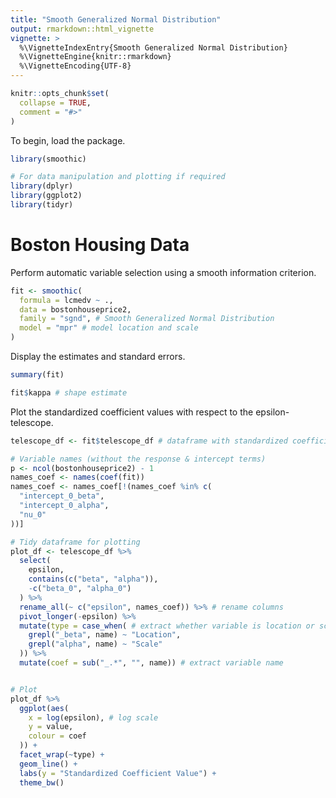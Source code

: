```yaml
---
title: "Smooth Generalized Normal Distribution"
output: rmarkdown::html_vignette
vignette: >
  %\VignetteIndexEntry{Smooth Generalized Normal Distribution}
  %\VignetteEngine{knitr::rmarkdown}
  %\VignetteEncoding{UTF-8}
---
```


```r
knitr::opts_chunk$set(
  collapse = TRUE,
  comment = "#>"
)
```

To begin, load the package.

```r
library(smoothic)

# For data manipulation and plotting if required
library(dplyr)
library(ggplot2)
library(tidyr)
```

# Boston Housing Data
Perform automatic variable selection using a smooth information criterion.

```r
fit <- smoothic(
  formula = lcmedv ~ .,
  data = bostonhouseprice2,
  family = "sgnd", # Smooth Generalized Normal Distribution
  model = "mpr" # model location and scale
)
```

Display the estimates and standard errors.
```r
summary(fit)

fit$kappa # shape estimate
```

Plot the standardized coefficient values with respect to the epsilon-telescope.
```r
telescope_df <- fit$telescope_df # dataframe with standardized coefficient values for each epsilon in the telescope

# Variable names (without the response & intercept terms)
p <- ncol(bostonhouseprice2) - 1
names_coef <- names(coef(fit))
names_coef <- names_coef[!(names_coef %in% c(
  "intercept_0_beta",
  "intercept_0_alpha",
  "nu_0"
))]

# Tidy dataframe for plotting
plot_df <- telescope_df %>%
  select(
    epsilon,
    contains(c("beta", "alpha")),
    -c("beta_0", "alpha_0")
  ) %>%
  rename_all(~ c("epsilon", names_coef)) %>% # rename columns
  pivot_longer(-epsilon) %>%
  mutate(type = case_when( # extract whether variable is location or scale
    grepl("_beta", name) ~ "Location",
    grepl("alpha", name) ~ "Scale"
  )) %>%
  mutate(coef = sub("_.*", "", name)) # extract variable name


# Plot
plot_df %>%
  ggplot(aes(
    x = log(epsilon), # log scale
    y = value,
    colour = coef
  )) +
  facet_wrap(~type) +
  geom_line() +
  labs(y = "Standardized Coefficient Value") +
  theme_bw()
```
